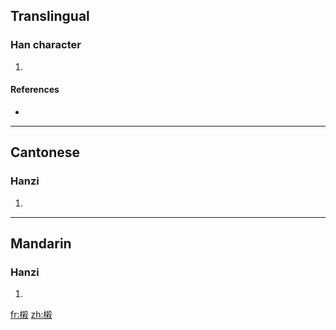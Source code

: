 ==Translingual==

===Han character===
{{Han char|rn=75|rad=木|as=11|sn=15|four=4794<sub>7</sub>|canj=木大金水 (DKCE)}}

# {{defn|Han|sort=木11}}

====References====
* {{Han ref|kx=0551.181|dkj=15353|hdz=21280.141|uh=6A27|ud=27175|bh=E5D9|bd=58841}}

----

==Cantonese==

===Hanzi===
{{yue-hanzi|jyut=|y=saat3}}

# {{defn|Cantonese}}

----

==Mandarin==

===Hanzi===
{{cmn-hanzi|pin=[[shā]] ([[sha1]])|wg=sha<sup>1</sup>}}

# {{defn|Mandarin}}

[[fr:樧]]
[[zh:樧]]